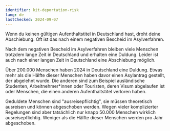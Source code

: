 ```yaml
---
identifier: kit-deportation-risk
lang: de
lastChecked: 2024-09-07
---
```


Wenn du keinen gültigen Aufenthaltstitel in Deutschland hast, droht deine Abschiebung. Oft ist das nach einem negativen Bescheid im Asylverfahren.

<BlockBox identifier="decision">
    <Block identifier="decision" collection="flyers"/>
</BlockBox>

Nach dem negativen Bescheid im Asylverfahren bleiben viele Menschen trotzdem lange Zeit in Deutschland und erhalten eine Duldung. Leider ist auch nach einer langen Zeit in Deutschland eine Abschiebung möglich.

<BlockBox identifier="prevent-deportation">
    <Block identifier="deportation-danger" />
</BlockBox>

Über 200.000 Menschen haben 2024 in Deutschland eine Duldung. Etwas mehr als die Hälfte dieser Menschen haben davor einen Asylantrag gestellt, der abgelehnt wurde. Die anderen sind zum Beispiel ausländische Studenten, Arbeitnehmer\*innen oder Touristen, deren Visum abgelaufen ist oder Menschen, die einen anderen Aufenthaltstitel verloren haben.

Geduldete Menschen sind "ausreisepflichtig", sie müssen theoretisch ausreisen und können abgeschoben werden. Wegen vieler komplizierter Regelungen sind aber tatsächlich nur knapp 50.000 Menschen wirklich ausreisepflichtig. Weniger als die Hälfte dieser Menschen werden pro Jahr abgeschoben.

<BlockBox identifier="duldung">
    <Block identifier="duldung" collection="flyers" />
</BlockBox>
